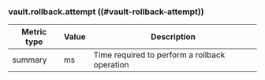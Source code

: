### vault.rollback.attempt ((#vault-rollback-attempt))

Metric type | Value | Description
----------- | ----- | -----------
summary     | ms    | Time required to perform a rollback operation
